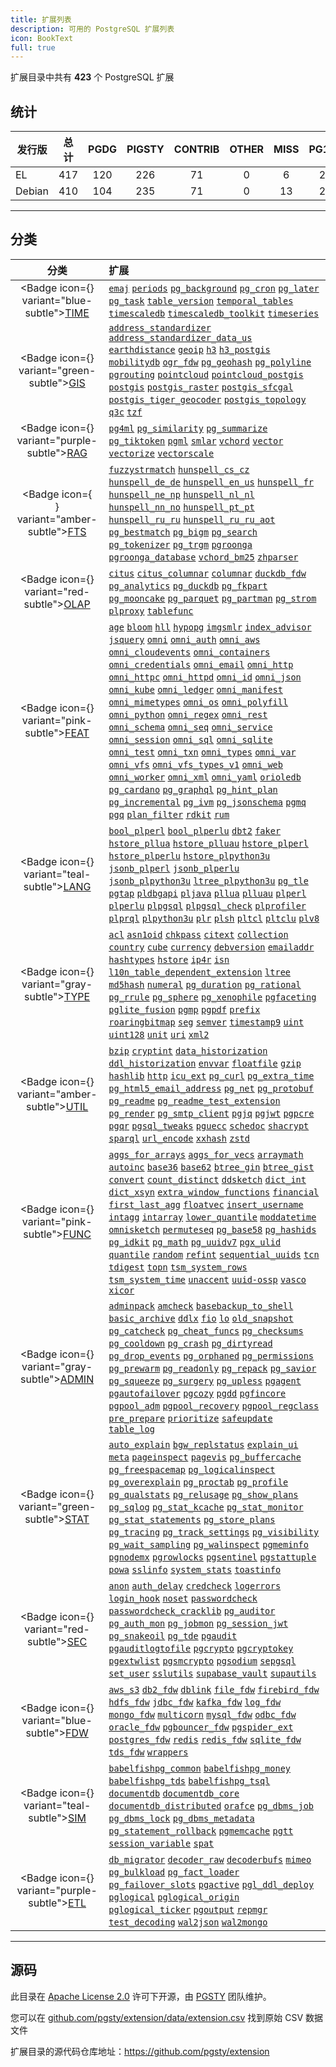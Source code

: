 ```yaml
---
title: 扩展列表
description: 可用的 PostgreSQL 扩展列表
icon: BookText
full: true
---
```



扩展目录中共有 **423** 个 PostgreSQL 扩展

## 统计

| 发行版 | 总计 | PGDG | PIGSTY | CONTRIB | OTHER | MISS | PG18 | PG17 | PG16 | PG15 | PG14 |
| -------------- |:----:|:----:|:----:|:----:|:----:|:----:|:----:|:----:|:----:|:----:|:----:|
| EL | 417 | 120 | 226 | 71 | 0 | 6 | 2 | 399 | 407 | 410 | 394 |
| Debian | 410 | 104 | 235 | 71 | 0 | 13 | 2 | 398 | 400 | 403 | 391 |

-------

## 分类

| 分类 | 扩展 |
|:--------:|:-----------|
| <Badge icon={<Clock />} variant="blue-subtle"><a href="/zh/cate/time" className="no-underline">TIME</a></Badge> | [`emaj`](/zh/e/emaj) [`periods`](/zh/e/periods) [`pg_background`](/zh/e/pg_background) [`pg_cron`](/zh/e/pg_cron) [`pg_later`](/zh/e/pg_later) [`pg_task`](/zh/e/pg_task) [`table_version`](/zh/e/table_version) [`temporal_tables`](/zh/e/temporal_tables) [`timescaledb`](/zh/e/timescaledb) [`timescaledb_toolkit`](/zh/e/timescaledb_toolkit) [`timeseries`](/zh/e/timeseries) |
| <Badge icon={<Globe />} variant="green-subtle"><a href="/zh/cate/gis" className="no-underline">GIS</a></Badge> | [`address_standardizer`](/zh/e/address_standardizer) [`address_standardizer_data_us`](/zh/e/address_standardizer_data_us) [`earthdistance`](/zh/e/earthdistance) [`geoip`](/zh/e/geoip) [`h3`](/zh/e/h3) [`h3_postgis`](/zh/e/h3_postgis) [`mobilitydb`](/zh/e/mobilitydb) [`ogr_fdw`](/zh/e/ogr_fdw) [`pg_geohash`](/zh/e/pg_geohash) [`pg_polyline`](/zh/e/pg_polyline) [`pgrouting`](/zh/e/pgrouting) [`pointcloud`](/zh/e/pointcloud) [`pointcloud_postgis`](/zh/e/pointcloud_postgis) [`postgis`](/zh/e/postgis) [`postgis_raster`](/zh/e/postgis_raster) [`postgis_sfcgal`](/zh/e/postgis_sfcgal) [`postgis_tiger_geocoder`](/zh/e/postgis_tiger_geocoder) [`postgis_topology`](/zh/e/postgis_topology) [`q3c`](/zh/e/q3c) [`tzf`](/zh/e/tzf) |
| <Badge icon={<Brain />} variant="purple-subtle"><a href="/zh/cate/rag" className="no-underline">RAG</a></Badge> | [`pg4ml`](/zh/e/pg4ml) [`pg_similarity`](/zh/e/pg_similarity) [`pg_summarize`](/zh/e/pg_summarize) [`pg_tiktoken`](/zh/e/pg_tiktoken) [`pgml`](/zh/e/pgml) [`smlar`](/zh/e/smlar) [`vchord`](/zh/e/vchord) [`vector`](/zh/e/vector) [`vectorize`](/zh/e/vectorize) [`vectorscale`](/zh/e/vectorscale) |
| <Badge icon={<Search />} variant="amber-subtle"><a href="/zh/cate/fts" className="no-underline">FTS</a></Badge> | [`fuzzystrmatch`](/zh/e/fuzzystrmatch) [`hunspell_cs_cz`](/zh/e/hunspell_cs_cz) [`hunspell_de_de`](/zh/e/hunspell_de_de) [`hunspell_en_us`](/zh/e/hunspell_en_us) [`hunspell_fr`](/zh/e/hunspell_fr) [`hunspell_ne_np`](/zh/e/hunspell_ne_np) [`hunspell_nl_nl`](/zh/e/hunspell_nl_nl) [`hunspell_nn_no`](/zh/e/hunspell_nn_no) [`hunspell_pt_pt`](/zh/e/hunspell_pt_pt) [`hunspell_ru_ru`](/zh/e/hunspell_ru_ru) [`hunspell_ru_ru_aot`](/zh/e/hunspell_ru_ru_aot) [`pg_bestmatch`](/zh/e/pg_bestmatch) [`pg_bigm`](/zh/e/pg_bigm) [`pg_search`](/zh/e/pg_search) [`pg_tokenizer`](/zh/e/pg_tokenizer) [`pg_trgm`](/zh/e/pg_trgm) [`pgroonga`](/zh/e/pgroonga) [`pgroonga_database`](/zh/e/pgroonga_database) [`vchord_bm25`](/zh/e/vchord_bm25) [`zhparser`](/zh/e/zhparser) |
| <Badge icon={<ChartNoAxesCombined />} variant="red-subtle"><a href="/zh/cate/olap" className="no-underline">OLAP</a></Badge> | [`citus`](/zh/e/citus) [`citus_columnar`](/zh/e/citus_columnar) [`columnar`](/zh/e/columnar) [`duckdb_fdw`](/zh/e/duckdb_fdw) [`pg_analytics`](/zh/e/pg_analytics) [`pg_duckdb`](/zh/e/pg_duckdb) [`pg_fkpart`](/zh/e/pg_fkpart) [`pg_mooncake`](/zh/e/pg_mooncake) [`pg_parquet`](/zh/e/pg_parquet) [`pg_partman`](/zh/e/pg_partman) [`pg_strom`](/zh/e/pg_strom) [`plproxy`](/zh/e/plproxy) [`tablefunc`](/zh/e/tablefunc) |
| <Badge icon={<Sparkles />} variant="pink-subtle"><a href="/zh/cate/feat" className="no-underline">FEAT</a></Badge> | [`age`](/zh/e/age) [`bloom`](/zh/e/bloom) [`hll`](/zh/e/hll) [`hypopg`](/zh/e/hypopg) [`imgsmlr`](/zh/e/imgsmlr) [`index_advisor`](/zh/e/index_advisor) [`jsquery`](/zh/e/jsquery) [`omni`](/zh/e/omni) [`omni_auth`](/zh/e/omni_auth) [`omni_aws`](/zh/e/omni_aws) [`omni_cloudevents`](/zh/e/omni_cloudevents) [`omni_containers`](/zh/e/omni_containers) [`omni_credentials`](/zh/e/omni_credentials) [`omni_email`](/zh/e/omni_email) [`omni_http`](/zh/e/omni_http) [`omni_httpc`](/zh/e/omni_httpc) [`omni_httpd`](/zh/e/omni_httpd) [`omni_id`](/zh/e/omni_id) [`omni_json`](/zh/e/omni_json) [`omni_kube`](/zh/e/omni_kube) [`omni_ledger`](/zh/e/omni_ledger) [`omni_manifest`](/zh/e/omni_manifest) [`omni_mimetypes`](/zh/e/omni_mimetypes) [`omni_os`](/zh/e/omni_os) [`omni_polyfill`](/zh/e/omni_polyfill) [`omni_python`](/zh/e/omni_python) [`omni_regex`](/zh/e/omni_regex) [`omni_rest`](/zh/e/omni_rest) [`omni_schema`](/zh/e/omni_schema) [`omni_seq`](/zh/e/omni_seq) [`omni_service`](/zh/e/omni_service) [`omni_session`](/zh/e/omni_session) [`omni_sql`](/zh/e/omni_sql) [`omni_sqlite`](/zh/e/omni_sqlite) [`omni_test`](/zh/e/omni_test) [`omni_txn`](/zh/e/omni_txn) [`omni_types`](/zh/e/omni_types) [`omni_var`](/zh/e/omni_var) [`omni_vfs`](/zh/e/omni_vfs) [`omni_vfs_types_v1`](/zh/e/omni_vfs_types_v1) [`omni_web`](/zh/e/omni_web) [`omni_worker`](/zh/e/omni_worker) [`omni_xml`](/zh/e/omni_xml) [`omni_yaml`](/zh/e/omni_yaml) [`orioledb`](/zh/e/orioledb) [`pg_cardano`](/zh/e/pg_cardano) [`pg_graphql`](/zh/e/pg_graphql) [`pg_hint_plan`](/zh/e/pg_hint_plan) [`pg_incremental`](/zh/e/pg_incremental) [`pg_ivm`](/zh/e/pg_ivm) [`pg_jsonschema`](/zh/e/pg_jsonschema) [`pgmq`](/zh/e/pgmq) [`pgq`](/zh/e/pgq) [`plan_filter`](/zh/e/plan_filter) [`rdkit`](/zh/e/rdkit) [`rum`](/zh/e/rum) |
| <Badge icon={<BookA />} variant="teal-subtle"><a href="/zh/cate/lang" className="no-underline">LANG</a></Badge> | [`bool_plperl`](/zh/e/bool_plperl) [`bool_plperlu`](/zh/e/bool_plperlu) [`dbt2`](/zh/e/dbt2) [`faker`](/zh/e/faker) [`hstore_pllua`](/zh/e/hstore_pllua) [`hstore_plluau`](/zh/e/hstore_plluau) [`hstore_plperl`](/zh/e/hstore_plperl) [`hstore_plperlu`](/zh/e/hstore_plperlu) [`hstore_plpython3u`](/zh/e/hstore_plpython3u) [`jsonb_plperl`](/zh/e/jsonb_plperl) [`jsonb_plperlu`](/zh/e/jsonb_plperlu) [`jsonb_plpython3u`](/zh/e/jsonb_plpython3u) [`ltree_plpython3u`](/zh/e/ltree_plpython3u) [`pg_tle`](/zh/e/pg_tle) [`pgtap`](/zh/e/pgtap) [`pldbgapi`](/zh/e/pldbgapi) [`pljava`](/zh/e/pljava) [`pllua`](/zh/e/pllua) [`plluau`](/zh/e/plluau) [`plperl`](/zh/e/plperl) [`plperlu`](/zh/e/plperlu) [`plpgsql`](/zh/e/plpgsql) [`plpgsql_check`](/zh/e/plpgsql_check) [`plprofiler`](/zh/e/plprofiler) [`plprql`](/zh/e/plprql) [`plpython3u`](/zh/e/plpython3u) [`plr`](/zh/e/plr) [`plsh`](/zh/e/plsh) [`pltcl`](/zh/e/pltcl) [`pltclu`](/zh/e/pltclu) [`plv8`](/zh/e/plv8) |
| <Badge icon={<Boxes />} variant="gray-subtle"><a href="/zh/cate/type" className="no-underline">TYPE</a></Badge> | [`acl`](/zh/e/acl) [`asn1oid`](/zh/e/asn1oid) [`chkpass`](/zh/e/chkpass) [`citext`](/zh/e/citext) [`collection`](/zh/e/collection) [`country`](/zh/e/country) [`cube`](/zh/e/cube) [`currency`](/zh/e/currency) [`debversion`](/zh/e/debversion) [`emailaddr`](/zh/e/emailaddr) [`hashtypes`](/zh/e/hashtypes) [`hstore`](/zh/e/hstore) [`ip4r`](/zh/e/ip4r) [`isn`](/zh/e/isn) [`l10n_table_dependent_extension`](/zh/e/l10n_table_dependent_extension) [`ltree`](/zh/e/ltree) [`md5hash`](/zh/e/md5hash) [`numeral`](/zh/e/numeral) [`pg_duration`](/zh/e/pg_duration) [`pg_rational`](/zh/e/pg_rational) [`pg_rrule`](/zh/e/pg_rrule) [`pg_sphere`](/zh/e/pg_sphere) [`pg_xenophile`](/zh/e/pg_xenophile) [`pgfaceting`](/zh/e/pgfaceting) [`pglite_fusion`](/zh/e/pglite_fusion) [`pgmp`](/zh/e/pgmp) [`pgpdf`](/zh/e/pgpdf) [`prefix`](/zh/e/prefix) [`roaringbitmap`](/zh/e/roaringbitmap) [`seg`](/zh/e/seg) [`semver`](/zh/e/semver) [`timestamp9`](/zh/e/timestamp9) [`uint`](/zh/e/uint) [`uint128`](/zh/e/uint128) [`unit`](/zh/e/unit) [`uri`](/zh/e/uri) [`xml2`](/zh/e/xml2) |
| <Badge icon={<Wrench />} variant="amber-subtle"><a href="/zh/cate/util" className="no-underline">UTIL</a></Badge> | [`bzip`](/zh/e/bzip) [`cryptint`](/zh/e/cryptint) [`data_historization`](/zh/e/data_historization) [`ddl_historization`](/zh/e/ddl_historization) [`envvar`](/zh/e/envvar) [`floatfile`](/zh/e/floatfile) [`gzip`](/zh/e/gzip) [`hashlib`](/zh/e/hashlib) [`http`](/zh/e/http) [`icu_ext`](/zh/e/icu_ext) [`pg_curl`](/zh/e/pg_curl) [`pg_extra_time`](/zh/e/pg_extra_time) [`pg_html5_email_address`](/zh/e/pg_html5_email_address) [`pg_net`](/zh/e/pg_net) [`pg_protobuf`](/zh/e/pg_protobuf) [`pg_readme`](/zh/e/pg_readme) [`pg_readme_test_extension`](/zh/e/pg_readme_test_extension) [`pg_render`](/zh/e/pg_render) [`pg_smtp_client`](/zh/e/pg_smtp_client) [`pgjq`](/zh/e/pgjq) [`pgjwt`](/zh/e/pgjwt) [`pgpcre`](/zh/e/pgpcre) [`pgqr`](/zh/e/pgqr) [`pgsql_tweaks`](/zh/e/pgsql_tweaks) [`pguecc`](/zh/e/pguecc) [`schedoc`](/zh/e/schedoc) [`shacrypt`](/zh/e/shacrypt) [`sparql`](/zh/e/sparql) [`url_encode`](/zh/e/url_encode) [`xxhash`](/zh/e/xxhash) [`zstd`](/zh/e/zstd) |
| <Badge icon={<Variable />} variant="pink-subtle"><a href="/zh/cate/func" className="no-underline">FUNC</a></Badge> | [`aggs_for_arrays`](/zh/e/aggs_for_arrays) [`aggs_for_vecs`](/zh/e/aggs_for_vecs) [`arraymath`](/zh/e/arraymath) [`autoinc`](/zh/e/autoinc) [`base36`](/zh/e/base36) [`base62`](/zh/e/base62) [`btree_gin`](/zh/e/btree_gin) [`btree_gist`](/zh/e/btree_gist) [`convert`](/zh/e/convert) [`count_distinct`](/zh/e/count_distinct) [`ddsketch`](/zh/e/ddsketch) [`dict_int`](/zh/e/dict_int) [`dict_xsyn`](/zh/e/dict_xsyn) [`extra_window_functions`](/zh/e/extra_window_functions) [`financial`](/zh/e/financial) [`first_last_agg`](/zh/e/first_last_agg) [`floatvec`](/zh/e/floatvec) [`insert_username`](/zh/e/insert_username) [`intagg`](/zh/e/intagg) [`intarray`](/zh/e/intarray) [`lower_quantile`](/zh/e/lower_quantile) [`moddatetime`](/zh/e/moddatetime) [`omnisketch`](/zh/e/omnisketch) [`permuteseq`](/zh/e/permuteseq) [`pg_base58`](/zh/e/pg_base58) [`pg_hashids`](/zh/e/pg_hashids) [`pg_idkit`](/zh/e/pg_idkit) [`pg_math`](/zh/e/pg_math) [`pg_uuidv7`](/zh/e/pg_uuidv7) [`pgx_ulid`](/zh/e/pgx_ulid) [`quantile`](/zh/e/quantile) [`random`](/zh/e/random) [`refint`](/zh/e/refint) [`sequential_uuids`](/zh/e/sequential_uuids) [`tcn`](/zh/e/tcn) [`tdigest`](/zh/e/tdigest) [`topn`](/zh/e/topn) [`tsm_system_rows`](/zh/e/tsm_system_rows) [`tsm_system_time`](/zh/e/tsm_system_time) [`unaccent`](/zh/e/unaccent) [`uuid-ossp`](/zh/e/uuid-ossp) [`vasco`](/zh/e/vasco) [`xicor`](/zh/e/xicor) |
| <Badge icon={<Landmark />} variant="gray-subtle"><a href="/zh/cate/admin" className="no-underline">ADMIN</a></Badge> | [`adminpack`](/zh/e/adminpack) [`amcheck`](/zh/e/amcheck) [`basebackup_to_shell`](/zh/e/basebackup_to_shell) [`basic_archive`](/zh/e/basic_archive) [`ddlx`](/zh/e/ddlx) [`fio`](/zh/e/fio) [`lo`](/zh/e/lo) [`old_snapshot`](/zh/e/old_snapshot) [`pg_catcheck`](/zh/e/pg_catcheck) [`pg_cheat_funcs`](/zh/e/pg_cheat_funcs) [`pg_checksums`](/zh/e/pg_checksums) [`pg_cooldown`](/zh/e/pg_cooldown) [`pg_crash`](/zh/e/pg_crash) [`pg_dirtyread`](/zh/e/pg_dirtyread) [`pg_drop_events`](/zh/e/pg_drop_events) [`pg_orphaned`](/zh/e/pg_orphaned) [`pg_permissions`](/zh/e/pg_permissions) [`pg_prewarm`](/zh/e/pg_prewarm) [`pg_readonly`](/zh/e/pg_readonly) [`pg_repack`](/zh/e/pg_repack) [`pg_savior`](/zh/e/pg_savior) [`pg_squeeze`](/zh/e/pg_squeeze) [`pg_surgery`](/zh/e/pg_surgery) [`pg_upless`](/zh/e/pg_upless) [`pgagent`](/zh/e/pgagent) [`pgautofailover`](/zh/e/pgautofailover) [`pgcozy`](/zh/e/pgcozy) [`pgdd`](/zh/e/pgdd) [`pgfincore`](/zh/e/pgfincore) [`pgpool_adm`](/zh/e/pgpool_adm) [`pgpool_recovery`](/zh/e/pgpool_recovery) [`pgpool_regclass`](/zh/e/pgpool_regclass) [`pre_prepare`](/zh/e/pre_prepare) [`prioritize`](/zh/e/prioritize) [`safeupdate`](/zh/e/safeupdate) [`table_log`](/zh/e/table_log) |
| <Badge icon={<Activity />} variant="green-subtle"><a href="/zh/cate/stat" className="no-underline">STAT</a></Badge> | [`auto_explain`](/zh/e/auto_explain) [`bgw_replstatus`](/zh/e/bgw_replstatus) [`explain_ui`](/zh/e/explain_ui) [`meta`](/zh/e/meta) [`pageinspect`](/zh/e/pageinspect) [`pagevis`](/zh/e/pagevis) [`pg_buffercache`](/zh/e/pg_buffercache) [`pg_freespacemap`](/zh/e/pg_freespacemap) [`pg_logicalinspect`](/zh/e/pg_logicalinspect) [`pg_overexplain`](/zh/e/pg_overexplain) [`pg_proctab`](/zh/e/pg_proctab) [`pg_profile`](/zh/e/pg_profile) [`pg_qualstats`](/zh/e/pg_qualstats) [`pg_relusage`](/zh/e/pg_relusage) [`pg_show_plans`](/zh/e/pg_show_plans) [`pg_sqlog`](/zh/e/pg_sqlog) [`pg_stat_kcache`](/zh/e/pg_stat_kcache) [`pg_stat_monitor`](/zh/e/pg_stat_monitor) [`pg_stat_statements`](/zh/e/pg_stat_statements) [`pg_store_plans`](/zh/e/pg_store_plans) [`pg_tracing`](/zh/e/pg_tracing) [`pg_track_settings`](/zh/e/pg_track_settings) [`pg_visibility`](/zh/e/pg_visibility) [`pg_wait_sampling`](/zh/e/pg_wait_sampling) [`pg_walinspect`](/zh/e/pg_walinspect) [`pgmeminfo`](/zh/e/pgmeminfo) [`pgnodemx`](/zh/e/pgnodemx) [`pgrowlocks`](/zh/e/pgrowlocks) [`pgsentinel`](/zh/e/pgsentinel) [`pgstattuple`](/zh/e/pgstattuple) [`powa`](/zh/e/powa) [`sslinfo`](/zh/e/sslinfo) [`system_stats`](/zh/e/system_stats) [`toastinfo`](/zh/e/toastinfo) |
| <Badge icon={<Shield />} variant="red-subtle"><a href="/zh/cate/sec" className="no-underline">SEC</a></Badge> | [`anon`](/zh/e/anon) [`auth_delay`](/zh/e/auth_delay) [`credcheck`](/zh/e/credcheck) [`logerrors`](/zh/e/logerrors) [`login_hook`](/zh/e/login_hook) [`noset`](/zh/e/noset) [`passwordcheck`](/zh/e/passwordcheck) [`passwordcheck_cracklib`](/zh/e/passwordcheck_cracklib) [`pg_auditor`](/zh/e/pg_auditor) [`pg_auth_mon`](/zh/e/pg_auth_mon) [`pg_jobmon`](/zh/e/pg_jobmon) [`pg_session_jwt`](/zh/e/pg_session_jwt) [`pg_snakeoil`](/zh/e/pg_snakeoil) [`pg_tde`](/zh/e/pg_tde) [`pgaudit`](/zh/e/pgaudit) [`pgauditlogtofile`](/zh/e/pgauditlogtofile) [`pgcrypto`](/zh/e/pgcrypto) [`pgcryptokey`](/zh/e/pgcryptokey) [`pgextwlist`](/zh/e/pgextwlist) [`pgsmcrypto`](/zh/e/pgsmcrypto) [`pgsodium`](/zh/e/pgsodium) [`sepgsql`](/zh/e/sepgsql) [`set_user`](/zh/e/set_user) [`sslutils`](/zh/e/sslutils) [`supabase_vault`](/zh/e/supabase_vault) [`supautils`](/zh/e/supautils) |
| <Badge icon={<FileInput />} variant="blue-subtle"><a href="/zh/cate/fdw" className="no-underline">FDW</a></Badge> | [`aws_s3`](/zh/e/aws_s3) [`db2_fdw`](/zh/e/db2_fdw) [`dblink`](/zh/e/dblink) [`file_fdw`](/zh/e/file_fdw) [`firebird_fdw`](/zh/e/firebird_fdw) [`hdfs_fdw`](/zh/e/hdfs_fdw) [`jdbc_fdw`](/zh/e/jdbc_fdw) [`kafka_fdw`](/zh/e/kafka_fdw) [`log_fdw`](/zh/e/log_fdw) [`mongo_fdw`](/zh/e/mongo_fdw) [`multicorn`](/zh/e/multicorn) [`mysql_fdw`](/zh/e/mysql_fdw) [`odbc_fdw`](/zh/e/odbc_fdw) [`oracle_fdw`](/zh/e/oracle_fdw) [`pgbouncer_fdw`](/zh/e/pgbouncer_fdw) [`pgspider_ext`](/zh/e/pgspider_ext) [`postgres_fdw`](/zh/e/postgres_fdw) [`redis`](/zh/e/redis) [`redis_fdw`](/zh/e/redis_fdw) [`sqlite_fdw`](/zh/e/sqlite_fdw) [`tds_fdw`](/zh/e/tds_fdw) [`wrappers`](/zh/e/wrappers) |
| <Badge icon={<Shell />} variant="teal-subtle"><a href="/zh/cate/sim" className="no-underline">SIM</a></Badge> | [`babelfishpg_common`](/zh/e/babelfishpg_common) [`babelfishpg_money`](/zh/e/babelfishpg_money) [`babelfishpg_tds`](/zh/e/babelfishpg_tds) [`babelfishpg_tsql`](/zh/e/babelfishpg_tsql) [`documentdb`](/zh/e/documentdb) [`documentdb_core`](/zh/e/documentdb_core) [`documentdb_distributed`](/zh/e/documentdb_distributed) [`orafce`](/zh/e/orafce) [`pg_dbms_job`](/zh/e/pg_dbms_job) [`pg_dbms_lock`](/zh/e/pg_dbms_lock) [`pg_dbms_metadata`](/zh/e/pg_dbms_metadata) [`pg_statement_rollback`](/zh/e/pg_statement_rollback) [`pgmemcache`](/zh/e/pgmemcache) [`pgtt`](/zh/e/pgtt) [`session_variable`](/zh/e/session_variable) [`spat`](/zh/e/spat) |
| <Badge icon={<Truck />} variant="purple-subtle"><a href="/zh/cate/etl" className="no-underline">ETL</a></Badge> | [`db_migrator`](/zh/e/db_migrator) [`decoder_raw`](/zh/e/decoder_raw) [`decoderbufs`](/zh/e/decoderbufs) [`mimeo`](/zh/e/mimeo) [`pg_bulkload`](/zh/e/pg_bulkload) [`pg_fact_loader`](/zh/e/pg_fact_loader) [`pg_failover_slots`](/zh/e/pg_failover_slots) [`pgactive`](/zh/e/pgactive) [`pgl_ddl_deploy`](/zh/e/pgl_ddl_deploy) [`pglogical`](/zh/e/pglogical) [`pglogical_origin`](/zh/e/pglogical_origin) [`pglogical_ticker`](/zh/e/pglogical_ticker) [`pgoutput`](/zh/e/pgoutput) [`repmgr`](/zh/e/repmgr) [`test_decoding`](/zh/e/test_decoding) [`wal2json`](/zh/e/wal2json) [`wal2mongo`](/zh/e/wal2mongo) |

------

## 源码

此目录在 [Apache License 2.0](https://github.com/pgsty/ext/blob/main/LICENSE) 许可下开源，由 [PGSTY](https://github.com/pgsty) 团队维护。

您可以在 [github.com/pgsty/extension/data/extension.csv](https://github.com/pgsty/ext/blob/main/data/extension.csv) 找到原始 CSV 数据文件

扩展目录的源代码仓库地址：https://github.com/pgsty/extension



